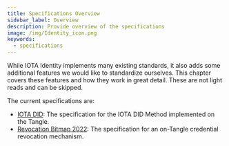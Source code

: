 ```yaml
---
title: Specifications Overview
sidebar_label: Overview
description: Provide overview of the specifications
image: /img/Identity_icon.png
keywords:
  - specifications
---
```



<Announcement/>

While IOTA Identity implements many existing standards, it also adds some additional features we would like to standardize ourselves. This chapter covers these features and how they work in great detail. These are not light reads and can be skipped.

The current specifications are:

- [IOTA DID](./did/overview.mdx): The specification for the IOTA DID Method implemented on the Tangle.
- [Revocation Bitmap 2022](./revocation_bitmap_2022.mdx): The specification for an on-Tangle credential revocation mechanism.
